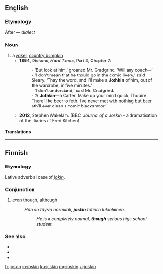 ==English==

===Etymology===
After {{m|en|bumpkin||yokel}} &mdash; ''dialect'' {{m|en|joss||bump}}

===Noun===
{{en-noun}}

# a [[yokel]], [[country bumpkin]]
#* '''1854''', Dickens, ''Hard Times'', Part 3, Chapter 7:
#*: - ‘But look at him,’ groaned Mr. Gradgrind. ‘Will any coach—’
#*: - ‘I don’t mean that he thould go in the comic livery,’ said Sleary. ‘Thay the word, and I’ll make a '''Jothkin''' of him, out of the wardrobe, in five minutes.’
#*: - ‘I don’t understand,’ said Mr. Gradgrind.
#*: - ‘A '''Jothkin'''—a Carter. Make up your mind quick, Thquire. There’ll be beer to feth. I’ve never met with nothing but beer ath’ll ever clean a comic blackamoor.’
#* '''2012''', Stephen Wakelam. (BBC, ''Journal of a Joskin'' - a dramatisation of the diaries of Fred Kitchen).

====Translations====
{{trans-see|yokel|country bumpkin}}

----

==Finnish==

===Etymology===
Lative adverbial case of ''[[jokin]]''.

===Conjunction===
{{fi-con}}

# [[even though]], [[although]]
#: ''Hän on täysin normaali, '''joskin''' totinen lukiolainen.''
#:: ''He is a completely normal, '''though''' serious high school student.''

===See also===
* {{l|fi|joskaan}}
* {{l|fi|josko}}
* {{l|fi|jospa}}

[[fr:joskin]]
[[io:joskin]]
[[ku:joskin]]
[[mg:joskin]]
[[vi:joskin]]